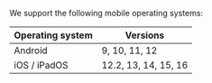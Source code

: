 We support the following mobile operating systems:

| Operating system | Versions |
| --- | --- |
| Android | 9, 10, 11, 12 |
| iOS / iPadOS | 12.2, 13, 14, 15, 16 |
